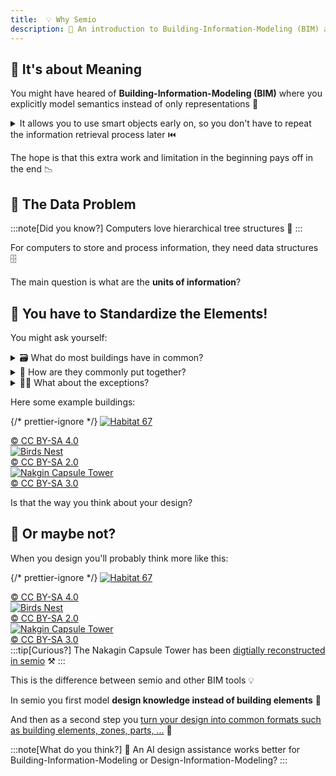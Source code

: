 ```yaml
---
title:  💡 Why Semio
description: 📖 An introduction to Building-Information-Modeling (BIM) and how semio relates to it 🔀
---
```



## 🧠 It's about Meaning

You might have heared of **Building-Information-Modeling (BIM)** where you explicitly model semantics instead of only representations 🔗

<details>
  <summary>
    It allows you to use smart objects early on, so you don't have to repeat the
    information retrieval process later ⏮️
  </summary>
  Instead of making a line with a pen (or a CAD tool), you use a BIM tool to
  draw a wall, and then you simultaneously model the wall's information
  (material, volume, cost, …) 📝
</details>

The hope is that this extra work and limitation in the beginning pays off in the end 📉

## 🩻 The Data Problem

:::note[Did you know?]
Computers love hierarchical tree structures 💾
:::

For computers to store and process information, they need data structures 🗄️

The main question is what are the **units of information**?

## 🧩 You have to Standardize the Elements!

You might ask yourself:

<details>
  <summary>🗃️ What do most buildings have in common?</summary>
  Storeys, Walls, Windows, Doors, Columns, Beams, Slabs, Roofs, Stairs,
  Railings, …
</details>

<details>
  <summary>🧩 How are they commonly put together?</summary>A building constists
  of storeys, a wall starts and ends on a storey, a wall is 90 degrees vertical,
  …
</details>

<details>
  <summary>🤷‍♂️ What about the exceptions?</summary>
  Split levels, incline walls, free-form roofs, …
</details>

Here some example buildings:

{/* prettier-ignore */}
<Tabs>
  <TabItem label="1234 Walls, 567 Railings, 890 Windows">
    [![Habitat 67](../../../../../assets/images/habitat-67.png)](https://www.safdiearchitects.com/projects/habitat-67)
    <div className="text-right text-xs">
      [© CC BY-SA 4.0](https://de.wikipedia.org/wiki/Habitat_67#/media/Datei:Habitat_67,_southwest_view.jpg)
    </div>
  </TabItem>
  <TabItem label="1234 Columns, 5678 Beams">
    [![Birds Nest](../../../../../assets/images/birds-nest.png)](https://www.herzogdemeuron.com/projects/226-national-stadium/)
    <div className="text-right text-xs">
      [© CC BY-SA 2.0](https://en.wikipedia.org/wiki/File:Birds_Nest_at_Night.jpg)
    </div>
  </TabItem>
  <TabItem label="123 Stairs, 456 Slabs">
    [![Nakgin Capsule Tower](../../../../../assets/images/nakagin-capsule-tower.png)](https://archeyes.com/nakagin-capsule-tower-kisho-kurokawa/)
    <div className="text-right text-xs">
      [© CC BY-SA 3.0](https://en.wikipedia.org/wiki/File:Nakagin.jpg)
    </div>
  </TabItem>
</Tabs>

Is that the way you think about your design?

## 🤔 Or maybe not?

When you design you'll probably think more like this:

{/* prettier-ignore */}
<Tabs>
  <TabItem label="15 Dwelling Modules, 4 Parameters">
    [![Habitat 67](../../../../../assets/images/habitat-67.png)](https://www.safdiearchitects.com/projects/habitat-67)
    <div className="text-right text-xs">
      [© CC BY-SA 4.0](https://de.wikipedia.org/wiki/Habitat_67#/media/Datei:Habitat_67,_southwest_view.jpg)
    </div>
  </TabItem>
  <TabItem label="10 Structure Modules, 5 Parameters">
    [![Birds Nest](../../../../../assets/images/birds-nest.png)](https://www.herzogdemeuron.com/projects/226-national-stadium/)
    <div className="text-right text-xs">
      [© CC BY-SA 2.0](https://en.wikipedia.org/wiki/File:Birds_Nest_at_Night.jpg)
    </div>
  </TabItem>
  <TabItem label="6 Capsule Modules, 3 Parameters">
    [![Nakgin Capsule Tower](../../../../../assets/images/nakagin-capsule-tower.png)](https://www.kisho.co.jp/page/209.html)
    <div className="text-right text-xs">
      [© CC BY-SA 3.0](https://en.wikipedia.org/wiki/File:Nakagin.jpg)
    </div>
:::tip[Curious?]
The Nakagin Capsule Tower has been [digtially reconstructed in semio](../../showcases/metabolism) ⚒️
:::
  </TabItem>
</Tabs>

This is the difference between semio and other BIM tools 💡

In semio you first model **design knowledge instead of building elements** 🥇

And then as a second step you [turn your design into common formats such as building elements, zones, parts, ...](../../integrations) 🥈

:::note[What do you think?]
🤖 An AI design assistance works better for Building-Information-Modeling or Design-Information-Modeling?
:::
